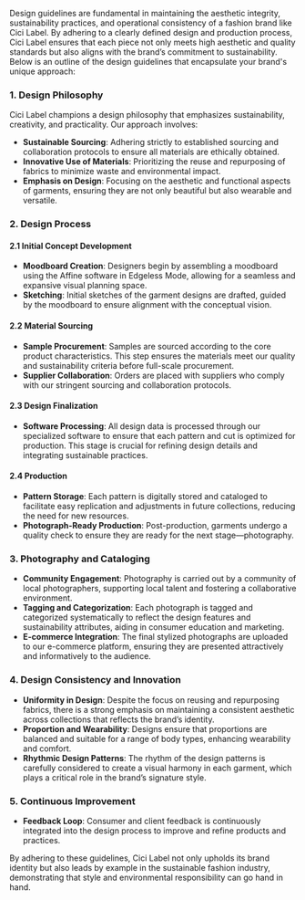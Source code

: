 Design guidelines are fundamental in maintaining the aesthetic integrity, sustainability practices, and operational consistency of a fashion brand like Cici Label. By adhering to a clearly defined design and production process, Cici Label ensures that each piece not only meets high aesthetic and quality standards but also aligns with the brand’s commitment to sustainability. Below is an outline of the design guidelines that encapsulate your brand's unique approach:

### 1. Design Philosophy

Cici Label champions a design philosophy that emphasizes sustainability, creativity, and practicality. Our approach involves:

- **Sustainable Sourcing**: Adhering strictly to established sourcing and collaboration protocols to ensure all materials are ethically obtained.
- **Innovative Use of Materials**: Prioritizing the reuse and repurposing of fabrics to minimize waste and environmental impact.
- **Emphasis on Design**: Focusing on the aesthetic and functional aspects of garments, ensuring they are not only beautiful but also wearable and versatile.

### 2. Design Process

#### 2.1 Initial Concept Development

- **Moodboard Creation**: Designers begin by assembling a moodboard using the Affine software in Edgeless Mode, allowing for a seamless and expansive visual planning space.
- **Sketching**: Initial sketches of the garment designs are drafted, guided by the moodboard to ensure alignment with the conceptual vision.

#### 2.2 Material Sourcing

- **Sample Procurement**: Samples are sourced according to the core product characteristics. This step ensures the materials meet our quality and sustainability criteria before full-scale procurement.
- **Supplier Collaboration**: Orders are placed with suppliers who comply with our stringent sourcing and collaboration protocols.

#### 2.3 Design Finalization

- **Software Processing**: All design data is processed through our specialized software to ensure that each pattern and cut is optimized for production. This stage is crucial for refining design details and integrating sustainable practices.

#### 2.4 Production

- **Pattern Storage**: Each pattern is digitally stored and cataloged to facilitate easy replication and adjustments in future collections, reducing the need for new resources.
- **Photograph-Ready Production**: Post-production, garments undergo a quality check to ensure they are ready for the next stage—photography.

### 3. Photography and Cataloging

- **Community Engagement**: Photography is carried out by a community of local photographers, supporting local talent and fostering a collaborative environment.
- **Tagging and Categorization**: Each photograph is tagged and categorized systematically to reflect the design features and sustainability attributes, aiding in consumer education and marketing.
- **E-commerce Integration**: The final stylized photographs are uploaded to our e-commerce platform, ensuring they are presented attractively and informatively to the audience.

### 4. Design Consistency and Innovation

- **Uniformity in Design**: Despite the focus on reusing and repurposing fabrics, there is a strong emphasis on maintaining a consistent aesthetic across collections that reflects the brand’s identity.
- **Proportion and Wearability**: Designs ensure that proportions are balanced and suitable for a range of body types, enhancing wearability and comfort.
- **Rhythmic Design Patterns**: The rhythm of the design patterns is carefully considered to create a visual harmony in each garment, which plays a critical role in the brand’s signature style.

### 5. Continuous Improvement

- **Feedback Loop**: Consumer and client feedback is continuously integrated into the design process to improve and refine products and practices.

By adhering to these guidelines, Cici Label not only upholds its brand identity but also leads by example in the sustainable fashion industry, demonstrating that style and environmental responsibility can go hand in hand.
